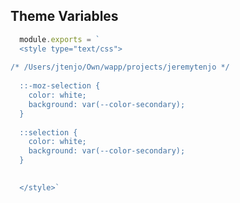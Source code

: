 
<Meta title='Theme|Variables' />

## Theme Variables

```js
  module.exports = `
  <style type="text/css">
  
/* /Users/jtenjo/Own/wapp/projects/jeremytenjo */
      
  ::-moz-selection {
    color: white;
    background: var(--color-secondary);
  }
  
  ::selection {
    color: white;
    background: var(--color-secondary);
  }

 
  </style>`
```


